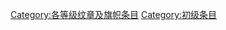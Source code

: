 {{catmore1|[[Wikipedia:纹章及旗帜专题|Wikipedia:纹章及旗帜专题]]}}
{{Articles by Quality|topic=纹章及旗帜|project=纹章及旗帜|format=toc}}
{{emptycat}}

[[Category:各等级纹章及旗帜条目|Category:各等级纹章及旗帜条目]]
[[Category:初级条目|Category:初级条目]]